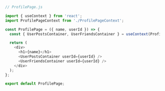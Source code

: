 ```js
// ProfilePage.js

import { useContext } from 'react';
import ProfilePageContext from './ProfilePageContext';

const ProfilePage = ({ name, userId }) => {
  const { UserPostsContainer, UserFriendsContainer } = useContext(ProfilePageContext);

  return (
    <div>
      <h1>{name}</h1>
      <UserPostsContainer userId={userId} />
      <UserFriendsContainer userId={userId} />
    </div>
  );
};

export default ProfilePage;
```

